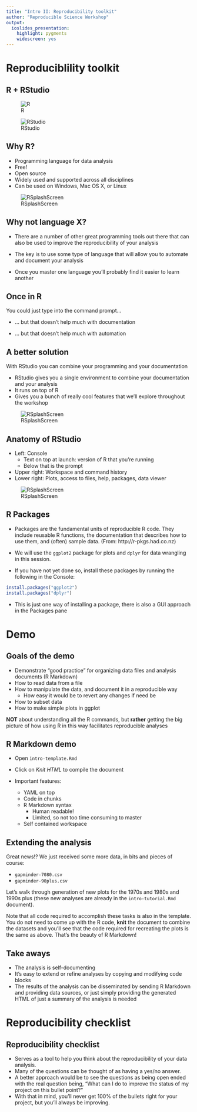 ---
title: "Intro II: Reproducibility toolkit"
author: "Reproducible Science Workshop"
output:
  ioslides_presentation:
    highlight: pygments
    widescreen: yes
---

# Reproduciblility toolkit

## R + RStudio

<div class="columns-2">
![R](img/Rlogo-1.png)

![RStudio](img/RStudio-Logo-Blue-Gradient.png)
</div>


## Why R?

<div class="columns-2">
- Programming language for data analysis
- Free!
- Open source
- Widely used and supported across all disciplines
- Can be used on Windows, Mac OS X, or Linux

![RSplashScreen](img/RSplashScreen.png)
</div>


## Why not language X?

- There are a number of other great programming tools out there that can also be
used to improve the reproducibility of your analysis

- The key is to use some type of language that will allow you to automate and
document your analysis

- Once you master one language you'll probably find it easier to learn another


## Once in R

You could just type into the command prompt...

- ... but that doesn't help much with documentation

- ... but that doesn't help much with automation


## A better solution

With RStudio you can combine your programming and your documentation

<div class="columns-2">
- RStudio gives you a single environment to combine your documentation and your
analysis
- It runs on top of R
- Gives you a bunch of really cool features that we'll explore throughout the
workshop

![RSplashScreen](img/RStudioSplash.png)
</div>

## Anatomy of RStudio

<div class="columns-2">
- Left: Console
    - Text on top at launch: version of R that you’re running
    - Below that is the prompt
- Upper right: Workspace and command history
- Lower right: Plots, access to files, help, packages, data viewer

![RSplashScreen](img/RStudioSplash.png)
</div>

## R Packages

- Packages are the fundamental units of reproducible R code. They include reusable R
functions, the documentation that describes how to use them, and (often) sample data.
(From: http://r-pkgs.had.co.nz)

- We will use the `ggplot2` package for plots and `dplyr` for data wrangling in this
session.

- If you have not yet done so, install these packages by running the following
in the Console:
```{r eval=FALSE}
install.packages("ggplot2")
install.packages("dplyr")
```

- This is just one way of installing a package, there is also a GUI approach in
the Packages pane

# Demo

## Goals of the demo

- Demonstrate "good practice" for organizing data files and analysis
documents (R Markdown)
- How to read data from a file
- How to manipulate the data, and document it in a reproducible way
    - How easy it would be to revert any changes if need be
- How to subset data
- How to make simple plots in ggplot

**NOT** about understanding all the R commands, but **rather** getting the big
picture of how using R in this way facilitates reproducible analyses

## R Markdown demo

- Open `intro-template.Rmd`

- Click on *Knit HTML* to compile the document

- Important features:
    - YAML on top
    - Code in chunks
    - R Markdown syntax
        - Human readable!
        - Limited, so not too time consuming to master
    - Self contained workspace

## Extending the analysis

Great news!? We just received some more data, in bits and pieces of course:

- `gapminder-7080.csv`
- `gapminder-90plus.csv`

Let's walk through generation of new plots for the 1970s and 1980s and 1990s plus (these new analyses are already in the `intro-tutorial.Rmd` document).

Note that all code required to accomplish these tasks is also in the template.
You do not need to come up with the R code, **knit** the document to combine
the datasets and you'll see that the code required for recreating the plots
is the same as above. That's the beauty of R Markdown!


## Take aways

- The analysis is self-documenting
- It's easy to extend or refine analyses by copying and modifying code blocks
- The results of the analysis can be disseminated by sending R Markdown and
providing data sources, or just simply providing the generated HTML of just
a summary of the analysis is needed

# Reproducibility checklist

## Reproducibility checklist

- Serves as a tool to help you think about the reproducibility of your data
analysis.
- Many of the questions can be thought of as having a yes/no answer.
- A better approach would be to see the questions as being open ended with
the real question being, "What can I do to improve the status of my project
on this bullet point?"
- With that in mind, you'll never get 100% of the bullets right for your project,
but you'll always be improving.


